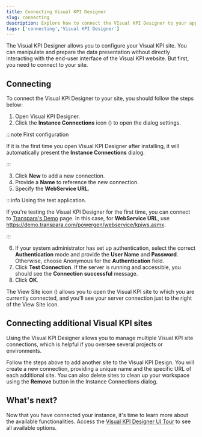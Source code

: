 ```yaml
---
title: Connecting Visual KPI Designer
slug: connecting
description: Explore how to connect the VIsual KPI Designer to your application.
tags: ['connecting','Visual KPI Designer']
---
```




The Visual KPI Designer allows you to configure your Visual KPI site. You can manipulate and prepare the data presentation without directly interacting with the end-user interface of the Visual KPI website. But first, you need to connect to your site.

## Connecting

To connect the Visual KPI Designer to your site, you should follow the steps below:

1. Open Visual KPI Designer.
2. Click the **Instance Connections** icon (<PngFont name='instanceconnections28a' />) to open the dialog settings.

:::note First configuration

If it is the first time you open Visual KPI Designer after installing, it will automatically present the **Instance Connections** dialog.

:::

3. Click **New** to add a new connection.
4. Provide a **Name** to reference the new connection.
5. Specify the **WebService URL**. 

:::info Using the test application.

If you're testing the Visual KPI Designer for the first time, you can connect to [Transpara's Demo](https://demo.transpara.com/powergen) page. In this case, for **WebService URL**, use https://demo.transpara.com/powergen/webservice/kpiws.asmx. 

:::

6. If your system administrator has set up authentication, select the correct **Authentication** mode and provide the **User Name** and **Password**. Otherwise, choose Anonymous for the  **Authentication** field.
7. Click **Test Connection**. If the server is running and accessible, you should see the **Connection successful** message.
8. Click **OK**.

<StylizedImage
  imgURL="img/docs/designer/getting-started/connecting-visualdesigner.png"
  alt="Connecting Visual KPI Designer"
/>

The View Site icon (<SvgFont icon='189'/>) allows you to open the Visual KPI site to which you are currently connected, and you'll see your server connection just to the right of the View Site icon.

## Connecting additional Visual KPI sites

Using the Visual KPI Designer allows you to manage multiple Visual KPI site connections, which is helpful if you oversee several projects or environments.

Follow the steps above to add another site to the Visual KPI Design. You will create a new connection, providing a unique name and the specific URL of each additional site. You can also delete sites to clean up your workspace using the **Remove** button in the Instance Connections dialog.

## What's next?

Now that you have connected your instance, it's time to learn more about the available functionalities. Access the [Visual KPI Designer UI Tour](/docs/visual-kpi-design/installation-and-setup/ui-tour) to see all available options.
